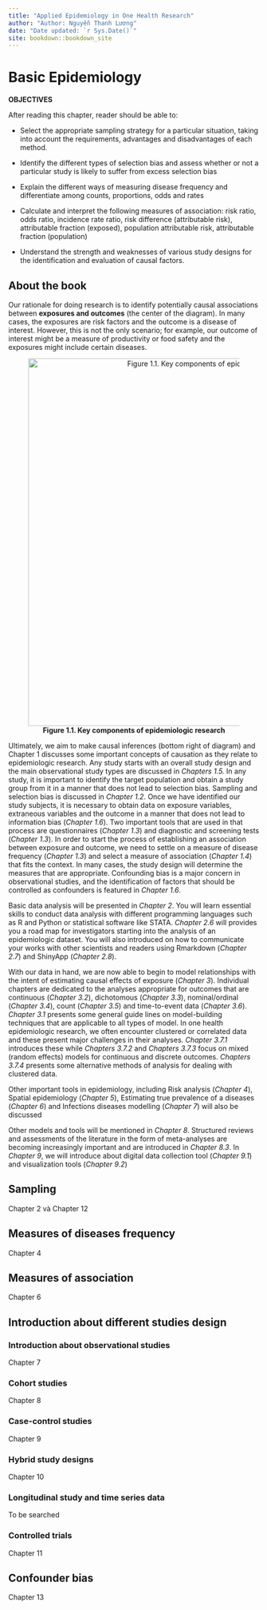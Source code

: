 ```yaml
---
title: "Applied Epidemiology in One Health Research"
author: "Author: Nguyễn Thanh Lương"
date: "Date updated: `r Sys.Date()`"
site: bookdown::bookdown_site
---
```


# Basic Epidemiology

**OBJECTIVES**

After reading this chapter, reader should be able to:

-   Select the appropriate sampling strategy for a particular situation, taking into account the requirements, advantages and disadvantages of each method.

-   Identify the different types of selection bias and assess whether or not a particular study is likely to suffer from excess selection bias

-   Explain the different ways of measuring disease frequency and differentiate among counts, proportions, odds and rates

-   Calculate and interpret the following measures of association: risk ratio, odds ratio, incidence rate ratio, risk difference (attributable risk), attributable fraction (exposed), population attributable risk, attributable fraction (population)

-   Understand the strength and weaknesses of various study designs for the identification and evaluation of causal factors.

## About the book

Our rationale for doing research is to identify potentially causal associations between **exposures and outcomes** (the center of the diagram). In many cases, the exposures are risk factors and the outcome is a disease of interest. However, this is not the only scenario; for example, our outcome of interest might be a measure of productivity or food safety and the exposures might include certain diseases.

<center>

![**Figure 1.1. Key components of epidemiologic research**](images/1.%20epdemiology%20diagram.png){width="736"}

</center>

Ultimately, we aim to make causal inferences (bottom right of diagram) and Chapter 1 discusses some important concepts of causation as they relate to epidemiologic research. Any study starts with an overall study design and the main observational study types are discussed in *Chapters 1.5.* In any study, it is important to identify the target population and obtain a study group from it in a manner that does not lead to selection bias. Sampling and selection bias is discussed in *Chapter 1.2.* Once we have identified our study subjects, it is necessary to obtain data on exposure variables, extraneous variables and the outcome in a manner that does not lead to information bias (*Chapter 1.6*). Two important tools that are used in that process are questionnaires (*Chapter 1.3*) and diagnostic and screening tests (*Chapter 1.3*). In order to start the process of establishing an association between exposure and outcome, we need to settle on a measure of disease frequency (*Chapter 1.3*) and select a measure of association (*Chapter 1.4*) that fits the context. In many cases, the study design will determine the measures that are appropriate. Confounding bias is a major concern in observational studies, and the identification of factors that should be controlled as confounders is featured in *Chapter 1.6*.

Basic data analysis will be presented in *Chapter 2*. You will learn essential skills to conduct data analysis with different programming languages such as R and Python or statistical software like STATA. *Chapter 2.6* will provides you a road map for investigators starting into the analysis of an epidemiologic dataset. You will also introduced on how to communicate your works with other scientists and readers using Rmarkdown (*Chapter 2.7*) and ShinyApp (*Chapter 2.8*).

With our data in hand, we are now able to begin to model relationships with the intent of estimating causal effects of exposure (*Chapter 3*). Individual chapters are dedicated to the analyses appropriate for outcomes that are continuous (*Chapter 3.2*), dichotomous (*Chapter 3.3*), nominal/ordinal (*Chapter 3.4*), count (*Chapter 3.5*) and time-to-event data (*Chapter 3.6*). *Chapter 3.1* presents some general guide lines on model-building techniques that are applicable to all types of model. In one health epidemiologic research, we often encounter clustered or correlated data and these present major challenges in their analyses. *Chapter 3.7.1* introduces these while *Chapters 3.7.2* and *Chapters 3.7.3* focus on mixed (random effects) models for continuous and discrete outcomes. *Chapters 3.7.4* presents some alternative methods of analysis for dealing with clustered data.

Other important tools in epidemiology, including Risk analysis (*Chapter 4*), Spatial epidemiology (*Chapter 5*), Estimating true prevalence of a diseases (*Chapter 6*) and Infections diseases modelling (*Chapter 7*) will also be discussed

Other models and tools will be mentioned in *Chapter 8*. Structured reviews and assessments of the literature in the form of meta-analyses are becoming increasingly important and are introduced in *Chapter 8.3*. In *Chapter 9*, we will introduce about digital data collection tool (*Chapter 9.1*) and visualization tools (*Chapter 9.2*)

## Sampling

Chapter 2 và Chapter 12

## Measures of diseases frequency

Chapter 4

## Measures of association

Chapter 6

## Introduction about different studies design

### Introduction about observational studies

Chapter 7

### Cohort studies

Chapter 8

### Case-control studies

Chapter 9

### Hybrid study designs

Chapter 10

### Longitudinal study and time series data

To be searched

### Controlled trials

Chapter 11

## Confounder bias

Chapter 13
